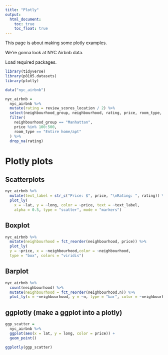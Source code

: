 ```yaml
---
title: "Plotly"
output: 
  html_document:
    toc: true
    toc_float: true
---
```


This page is about making some plotly examples. 

We're gonna look at NYC Airbnb data.

Load required packages. 
```r
library(tidyverse)
library(p8105.datasets)
library(plotly)
```

```r
data("nyc_airbnb")

nyc_airbnb = 
  nyc_airbnb %>% 
  mutate(rating = review_scores_location / 2) %>% 
  select(neighbourhood_group, neighbourhood, rating, price, room_type, lat, long) %>% 
  filter(
    neighbourhood_group == "Manhattan",
    price %in% 100:500,
    room_type == "Entire home/apt"
  ) %>% 
  drop_na(rating)
```

# Plotly plots

## Scatterplots
```r
nyc_airbnb %>% 
  mutate(text_label = str_c("Price: $", price, "\nRating: ", rating)) %>% 
  plot_ly(
    x = ~lat, y = ~long, color = ~price, text = ~text_label,
    alpha = 0.5, type = "scatter", mode = "markers")
```

## Boxplot
```r
nyc_airbnb %>% 
  mutate(neighbourhood = fct_reorder(neighbourhood, price)) %>% 
  plot_ly(
  y = ~price, x = ~neighbourhood,color = ~neighbourhood, 
  type = "box", colors = "viridis")
```

## Barplot
```r
nyc_airbnb %>% 
  count(neighbourhood) %>% 
  mutate(neighbourhood = fct_reorder(neighbourhood,n)) %>% 
  plot_ly(x = ~neighbourhood, y = ~n, type = "bar", color = ~neighbourhood, colors = "viridis")
```

## ggplotly (make a ggplot into a plotly)
```r
ggp_scatter =
  nyc_airbnb %>% 
  ggplot(aes(x = lat, y = long, color = price)) + 
  geom_point()

ggplotly(ggp_scatter)
```


